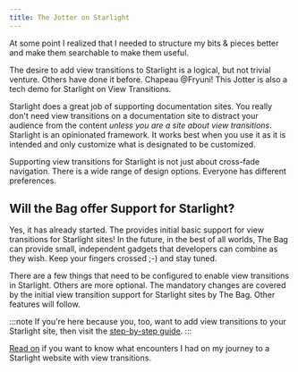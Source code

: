 ```yaml
---
title: The Jotter on Starlight
---
```



At some point I realized that I needed to structure my bits & pieces better and make them searchable to make them useful.

 The desire to add view transitions to Starlight is a logical, but not trivial venture. Others have done it before. Chapeau @Fryuni! This Jotter is also a tech demo for Starlight on View Transitions.


Starlight does a great job of supporting documentation sites. You really don't need view transitions on a documentation site to distract your audience from the content *unless you are a site about view transitions*. Starlight is an opinionated framework. It works best when you use it as it is intended and only customize what is designated to be customized.

Supporting view transitions for Starlight is not just about cross-fade navigation. There is a wide range of design options. Everyone has different preferences.

## Will the Bag offer Support for Starlight?

Yes, it has already started. The <BoT/> provides initial basic support for view transitions for  Starlight sites! In the future, in the best of all worlds, The Bag can provide small, independent gadgets that developers can combine as they wish. Keep your fingers crossed ;-) and stay tuned.

There are a few things that need to be configured to enable view transitions in Starlight. Others are more optional. The mandatory changes are covered by the initial view transition support for Starlight sites by The Bag. Other features will follow.

:::note
If you're here because you, too, want to add view transitions to your Starlight site, then visit the [step-by-step guide](/jotter/starlight/guide/).
:::

[Read on](/jotter/starlight/inner-workings/) if you want to know what encounters I had on my journey to a Starlight website with view transitions.




